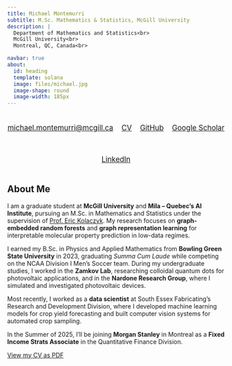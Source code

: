 ```yaml
---
title: Michael Montemurri
subtitle: M.Sc. Mathematics & Statistics, McGill University
description: | 
  Department of Mathematics and Statistics<br>
  McGill University<br>
  Montreal, QC, Canada<br>

navbar: true
about:
  id: heading
  template: solana
  image: files/michael.jpg
  image-shape: round
  image-width: 185px
---
```



<!-- Social links bar -->
<div style="
  display: flex;
  flex-wrap: wrap;
  gap: 1.2rem;
  justify-content: center;
  margin: 1.4rem 0;
  font-size: 1.05rem;
">

  <a href="mailto:michael.montemurri@mcgill.ca" style="text-decoration: underline;" target="_blank" rel="noopener">
    michael.montemurri@mcgill.ca
  </a>

  <a href="./files/MichaelMontemurri-CV.pdf" style="text-decoration: underline;" target="_blank" rel="noopener">
    CV
  </a>

  <a href="https://github.com/michaelmontemurri" style="text-decoration: underline;" target="_blank" rel="noopener">
    GitHub
  </a>

  <a href="https://scholar.google.com/citations?user=Tj3jzigAAAAJ" style="text-decoration: underline;" target="_blank" rel="noopener">
    Google Scholar
  </a>

  <a href="https://www.linkedin.com/in/michael-montemurri-a0a94b1a9/" style="text-decoration: underline;" target="_blank" rel="noopener">
    LinkedIn
  </a>

</div>

## About Me

I am a graduate student at **McGill University** and **Mila – Quebec's AI Institute**, pursuing an M.Sc. in Mathematics and Statistics under the supervision of [Prof. Eric Kolaczyk](https://mila.quebec/en/directory/eric-kolaczyk). My research focuses on **graph-embedded random forests** and **graph representation learning** for interpretable molecular property prediction in low-data regimes.

I earned my B.Sc. in Physics and Applied Mathematics from **Bowling Green State University** in 2023, graduating *Summa Cum Laude* while competing on the NCAA Division I Men’s Soccer team. During my undergraduate studies, I worked in the **Zamkov Lab**, researching colloidal quantum dots for photovoltaic applications, and in the **Nardone Research Group**, where I simulated and investigated photovoltaic devices.

Most recently, I worked as a **data scientist** at South Essex Fabricating’s Research and Development Division, where I developed machine learning models for crop yield forecasting and built computer vision systems for automated crop sampling.

In the Summer of 2025, I'll be joining **Morgan Stanley** in Montreal as a **Fixed Income Strats Associate** in the Quantitative Finance Division.

[View my CV as PDF](./files/MichaelMontemurri-CV.pdf)
